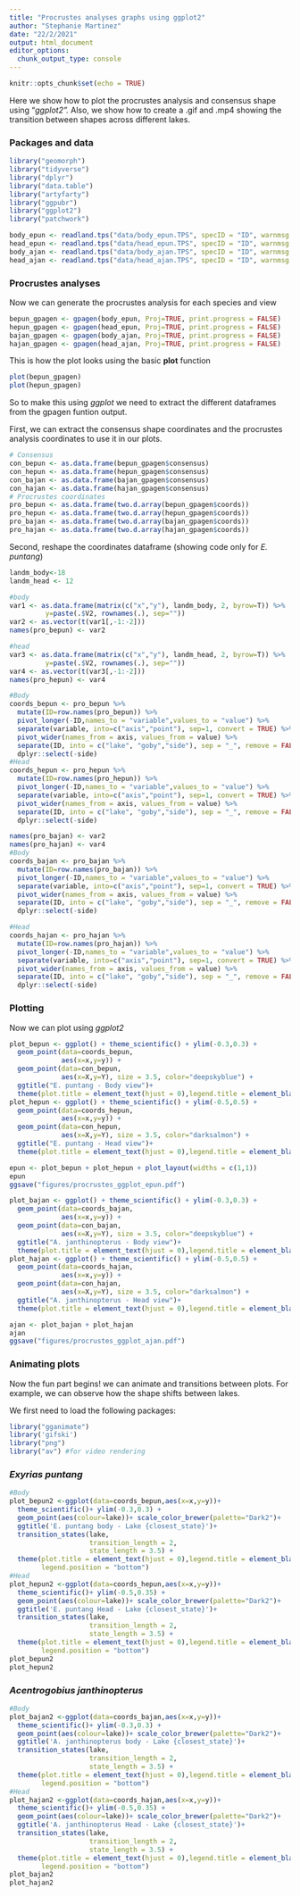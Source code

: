 ```yaml
---
title: "Procrustes analyses graphs using ggplot2"
author: "Stephanie Martinez"
date: "22/2/2021"
output: html_document
editor_options: 
  chunk_output_type: console
---
```


```r
knitr::opts_chunk$set(echo = TRUE)
```

Here we show how to plot the procrustes analysis and consensus shape using "*ggplot2".* Also, we show how to create a .gif and .mp4 showing the transition between shapes across different lakes.

### Packages and data

```r
library("geomorph")
library("tidyverse")
library("dplyr")
library("data.table")
library("artyfarty")
library("ggpubr")
library("ggplot2")
library("patchwork")

body_epun <- readland.tps("data/body_epun.TPS", specID = "ID", warnmsg =T)
head_epun <- readland.tps("data/head_epun.TPS", specID = "ID", warnmsg =T)
body_ajan <- readland.tps("data/body_ajan.TPS", specID = "ID", warnmsg =T)
head_ajan <- readland.tps("data/head_ajan.TPS", specID = "ID", warnmsg =T)
```

### Procrustes analyses

Now we can generate the procrustes analysis for each species and view

```r
bepun_gpagen <- gpagen(body_epun, Proj=TRUE, print.progress = FALSE)
hepun_gpagen <- gpagen(head_epun, Proj=TRUE, print.progress = FALSE)
bajan_gpagen <- gpagen(body_ajan, Proj=TRUE, print.progress = FALSE)
hajan_gpagen <- gpagen(head_ajan, Proj=TRUE, print.progress = FALSE)
```

This is how the plot looks using the basic **plot** function

```r
plot(bepun_gpagen)
plot(hepun_gpagen)
```

So to make this using *ggplot* we need to extract the different dataframes from the gpagen funtion output.

First, we can extract the consensus shape coordinates and the procrustes analysis coordinates to use it in our plots.

```r
# Consensus
con_bepun <- as.data.frame(bepun_gpagen$consensus)
con_hepun <- as.data.frame(hepun_gpagen$consensus)
con_bajan <- as.data.frame(bajan_gpagen$consensus)
con_hajan <- as.data.frame(hajan_gpagen$consensus)
# Procrustes coordinates
pro_bepun <- as.data.frame(two.d.array(bepun_gpagen$coords))
pro_hepun <- as.data.frame(two.d.array(hepun_gpagen$coords))
pro_bajan <- as.data.frame(two.d.array(bajan_gpagen$coords))
pro_hajan <- as.data.frame(two.d.array(hajan_gpagen$coords))
```

Second, reshape the coordinates dataframe (showing code only for *E. puntang*)

```r

landm_body<-18
landm_head <- 12

#body
var1 <- as.data.frame(matrix(c("x","y"), landm_body, 2, byrow=T)) %>%   mutate(x=paste(.$V1, rownames(.), sep=""),
         y=paste(.$V2, rownames(.), sep=""))
var2 <- as.vector(t(var1[,-1:-2])) 
names(pro_bepun) <- var2

#head
var3 <- as.data.frame(matrix(c("x","y"), landm_head, 2, byrow=T)) %>%   mutate(x=paste(.$V1, rownames(.), sep=""),
         y=paste(.$V2, rownames(.), sep=""))
var4 <- as.vector(t(var3[,-1:-2])) 
names(pro_hepun) <- var4

```

```r
#Body
coords_bepun <- pro_bepun %>% 
  mutate(ID=row.names(pro_bepun)) %>%
  pivot_longer(-ID,names_to = "variable",values_to = "value") %>%
  separate(variable, into=c("axis","point"), sep=1, convert = TRUE) %>% 
  pivot_wider(names_from = axis, values_from = value) %>% 
  separate(ID, into = c("lake", "goby","side"), sep = "_", remove = FALSE) %>%
  dplyr::select(-side)
#Head
coords_hepun <- pro_hepun %>% 
  mutate(ID=row.names(pro_hepun)) %>%
  pivot_longer(-ID,names_to = "variable",values_to = "value") %>%
  separate(variable, into=c("axis","point"), sep=1, convert = TRUE) %>% 
  pivot_wider(names_from = axis, values_from = value) %>% 
  separate(ID, into = c("lake", "goby","side"), sep = "_", remove = FALSE) %>%
  dplyr::select(-side)
```

```r
names(pro_bajan) <- var2
names(pro_hajan) <- var4
#Body
coords_bajan <- pro_bajan %>% 
  mutate(ID=row.names(pro_bajan)) %>%
  pivot_longer(-ID,names_to = "variable",values_to = "value") %>%
  separate(variable, into=c("axis","point"), sep=1, convert = TRUE) %>% 
  pivot_wider(names_from = axis, values_from = value) %>% 
  separate(ID, into = c("lake", "goby","side"), sep = "_", remove = FALSE) %>%
  dplyr::select(-side)

#Head
coords_hajan <- pro_hajan %>% 
  mutate(ID=row.names(pro_hajan)) %>%
  pivot_longer(-ID,names_to = "variable",values_to = "value") %>%
  separate(variable, into=c("axis","point"), sep=1, convert = TRUE) %>% 
  pivot_wider(names_from = axis, values_from = value) %>% 
  separate(ID, into = c("lake", "goby","side"), sep = "_", remove = FALSE) %>%
  dplyr::select(-side)
```

### Plotting

Now we can plot using *ggplot2*

```r

plot_bepun <- ggplot() + theme_scientific() + ylim(-0.3,0.3) +
  geom_point(data=coords_bepun,
             aes(x=x,y=y)) +
  geom_point(data=con_bepun,
             aes(x=X,y=Y), size = 3.5, color="deepskyblue") +
  ggtitle("E. puntang - Body view")+
  theme(plot.title = element_text(hjust = 0),legend.title = element_blank())
plot_hepun <- ggplot() + theme_scientific() + ylim(-0.5,0.5) +
  geom_point(data=coords_hepun,
             aes(x=x,y=y)) +
  geom_point(data=con_hepun,
             aes(x=X,y=Y), size = 3.5, color="darksalmon") +
  ggtitle("E. puntang - Head view")+
  theme(plot.title = element_text(hjust = 0),legend.title = element_blank())

epun <- plot_bepun + plot_hepun + plot_layout(widths = c(1,1))
epun
ggsave("figures/procrustes_ggplot_epun.pdf")

```

```r

plot_bajan <- ggplot() + theme_scientific() + ylim(-0.3,0.3) +
  geom_point(data=coords_bajan,
             aes(x=x,y=y)) +
  geom_point(data=con_bajan,
             aes(x=X,y=Y), size = 3.5, color="deepskyblue") +
  ggtitle("A. janthinopterus - Body view")+
  theme(plot.title = element_text(hjust = 0),legend.title = element_blank())
plot_hajan <- ggplot() + theme_scientific() + ylim(-0.5,0.5) +
  geom_point(data=coords_hajan,
             aes(x=x,y=y)) +
  geom_point(data=con_hajan,
             aes(x=X,y=Y), size = 3.5, color="darksalmon") +
  ggtitle("A. janthinopterus - Head view")+
  theme(plot.title = element_text(hjust = 0),legend.title = element_blank())

ajan <- plot_bajan + plot_hajan
ajan
ggsave("figures/procrustes_ggplot_ajan.pdf")

```

### Animating plots

Now the fun part begins! we can animate and transitions between plots. For example, we can observe how the shape shifts between lakes.

We first need to load the following packages:

```r
library("gganimate")
library('gifski')
library("png")
library("av") #for video rendering
```

### *Exyrias puntang*

```r
#Body
plot_bepun2 <-ggplot(data=coords_bepun,aes(x=x,y=y))+ 
  theme_scientific()+ ylim(-0.3,0.3) +
  geom_point(aes(colour=lake))+ scale_color_brewer(palette="Dark2")+
  ggtitle('E. puntang body - Lake {closest_state}')+
  transition_states(lake,
                    transition_length = 2,
                    state_length = 3.5) +
  theme(plot.title = element_text(hjust = 0),legend.title = element_blank(),
        legend.position = "bottom")
#Head
plot_hepun2 <-ggplot(data=coords_hepun,aes(x=x,y=y))+ 
  theme_scientific()+ ylim(-0.5,0.35) +
  geom_point(aes(colour=lake))+ scale_color_brewer(palette="Dark2")+
  ggtitle('E. puntang Head - Lake {closest_state}')+
  transition_states(lake,
                    transition_length = 2,
                    state_length = 3.5) +
  theme(plot.title = element_text(hjust = 0),legend.title = element_blank(),
        legend.position = "bottom")
plot_bepun2
plot_hepun2
```

### *Acentrogobius janthinopterus*

```r
#Body
plot_bajan2 <-ggplot(data=coords_bajan,aes(x=x,y=y))+ 
  theme_scientific()+ ylim(-0.3,0.3) +
  geom_point(aes(colour=lake))+ scale_color_brewer(palette="Dark2")+
  ggtitle('A. janthinopterus body - Lake {closest_state}')+
  transition_states(lake,
                    transition_length = 2,
                    state_length = 3.5) +
  theme(plot.title = element_text(hjust = 0),legend.title = element_blank(),
        legend.position = "bottom")
#Head
plot_hajan2 <-ggplot(data=coords_hajan,aes(x=x,y=y))+ 
  theme_scientific()+ ylim(-0.5,0.35) +
  geom_point(aes(colour=lake))+ scale_color_brewer(palette="Dark2")+
  ggtitle('A. janthinopterus Head - Lake {closest_state}')+
  transition_states(lake,
                    transition_length = 2,
                    state_length = 3.5) +
  theme(plot.title = element_text(hjust = 0),legend.title = element_blank(),
        legend.position = "bottom")
plot_bajan2
plot_hajan2
```
